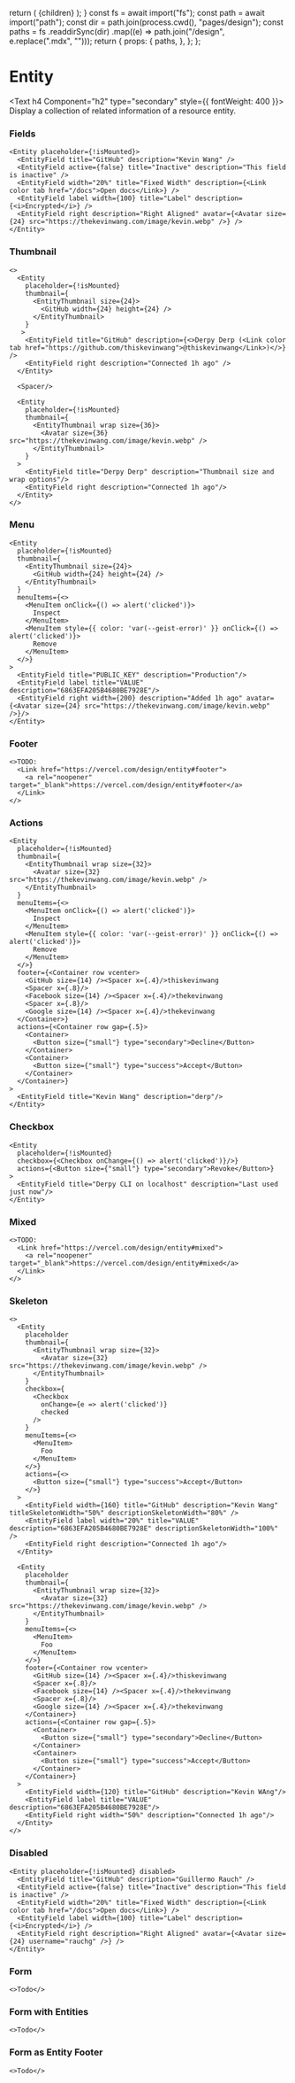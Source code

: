 
  return (
    <DesignLayout paths={paths}>
      <DesignLayoutInner>{children}</DesignLayoutInner>
    </DesignLayout>
  );
}
  const fs = await import("fs");
  const path = await import("path");
  const dir = path.join(process.cwd(), "pages/design");
  const paths = fs
    .readdirSync(dir)
    .map((e) => path.join("/design", e.replace(".mdx", "")));
  return {
    props: {
      paths,
    },
  };
};

# Entity

<Text h4 Component="h2" type="secondary" style={{ fontWeight: 400 }}>
  Display a collection of related information of a resource entity.
</Text>

<Spacer y={2} />

### Fields

```
<Entity placeholder={!isMounted}>
  <EntityField title="GitHub" description="Kevin Wang" />
  <EntityField active={false} title="Inactive" description="This field is inactive" />
  <EntityField width="20%" title="Fixed Width" description={<Link color tab href="/docs">Open docs</Link>} />
  <EntityField label width={100} title="Label" description={<i>Encrypted</i>} />
  <EntityField right description="Right Aligned" avatar={<Avatar size={24} src="https://thekevinwang.com/image/kevin.webp" />} />
</Entity>
```

<Spacer y={2} />

### Thumbnail

```
<>
  <Entity
    placeholder={!isMounted}
    thumbnail={
      <EntityThumbnail size={24}>
        <GitHub width={24} height={24} />
      </EntityThumbnail>
    }
   >
    <EntityField title="GitHub" description={<>Derpy Derp (<Link color tab href="https://github.com/thiskevinwang">@thiskevinwang</Link>)</>} />
    <EntityField right description="Connected 1h ago" />
  </Entity>

  <Spacer/>

  <Entity
    placeholder={!isMounted}
    thumbnail={
      <EntityThumbnail wrap size={36}>
        <Avatar size={36} src="https://thekevinwang.com/image/kevin.webp" />
      </EntityThumbnail>
    }
  >
    <EntityField title="Derpy Derp" description="Thumbnail size and wrap options"/>
    <EntityField right description="Connected 1h ago"/>
  </Entity>
</>
```

<Spacer y={2} />

### Menu

```
<Entity
  placeholder={!isMounted}
  thumbnail={
    <EntityThumbnail size={24}>
      <GitHub width={24} height={24} />
    </EntityThumbnail>
  }
  menuItems={<>
    <MenuItem onClick={() => alert('clicked')}>
      Inspect
    </MenuItem>
    <MenuItem style={{ color: 'var(--geist-error)' }} onClick={() => alert('clicked')}>
      Remove
    </MenuItem>
  </>}
>
  <EntityField title="PUBLIC_KEY" description="Production"/>
  <EntityField label title="VALUE" description="6863EFA205B4680BE7928E"/>
  <EntityField right width={200} description="Added 1h ago" avatar={<Avatar size={24} src="https://thekevinwang.com/image/kevin.webp" />}/>
</Entity>
```

<Spacer y={2} />

### Footer

```
<>TODO:
  <Link href="https://vercel.com/design/entity#footer">
    <a rel="noopener" target="_blank">https://vercel.com/design/entity#footer</a>
  </Link>
</>
```

<Spacer y={2} />

### Actions

```
<Entity
  placeholder={!isMounted}
  thumbnail={
    <EntityThumbnail wrap size={32}>
      <Avatar size={32} src="https://thekevinwang.com/image/kevin.webp" />
    </EntityThumbnail>
  }
  menuItems={<>
    <MenuItem onClick={() => alert('clicked')}>
      Inspect
    </MenuItem>
    <MenuItem style={{ color: 'var(--geist-error)' }} onClick={() => alert('clicked')}>
      Remove
    </MenuItem>
  </>}
  footer={<Container row vcenter>
    <GitHub size={14} /><Spacer x={.4}/>thiskevinwang
    <Spacer x={.8}/>
    <Facebook size={14} /><Spacer x={.4}/>thekevinwang
    <Spacer x={.8}/>
    <Google size={14} /><Spacer x={.4}/>thekevinwang
  </Container>}
  actions={<Container row gap={.5}>
    <Container>
      <Button size={"small"} type="secondary">Decline</Button>
    </Container>
    <Container>
      <Button size={"small"} type="success">Accept</Button>
    </Container>
  </Container>}
>
  <EntityField title="Kevin Wang" description="derp"/>
</Entity>
```

<Spacer y={2} />

### Checkbox

```
<Entity
  placeholder={!isMounted}
  checkbox={<Checkbox onChange={() => alert('clicked')}/>}
  actions={<Button size={"small"} type="secondary">Revoke</Button>}
>
  <EntityField title="Derpy CLI on localhost" description="Last used just now"/>
</Entity>
```

<Spacer y={2} />

### Mixed

```
<>TODO:
  <Link href="https://vercel.com/design/entity#mixed">
    <a rel="noopener" target="_blank">https://vercel.com/design/entity#mixed</a>
  </Link>
</>
```

<Spacer y={2} />

### Skeleton

```
<>
  <Entity
    placeholder
    thumbnail={
      <EntityThumbnail wrap size={32}>
        <Avatar size={32} src="https://thekevinwang.com/image/kevin.webp" />
      </EntityThumbnail>
    }
    checkbox={
      <Checkbox
        onChange={e => alert('clicked')}
        checked
      />
    }
    menuItems={<>
      <MenuItem>
        Foo
      </MenuItem>
    </>}
    actions={<>
      <Button size={"small"} type="success">Accept</Button>
    </>}
  >
    <EntityField width={160} title="GitHub" description="Kevin Wang" titleSkeletonWidth="50%" descriptionSkeletonWidth="80%" />
    <EntityField label width="20%" title="VALUE" description="6863EFA205B4680BE7928E" descriptionSkeletonWidth="100%" />
    <EntityField right description="Connected 1h ago"/>
  </Entity>

  <Entity
    placeholder
    thumbnail={
      <EntityThumbnail wrap size={32}>
        <Avatar size={32} src="https://thekevinwang.com/image/kevin.webp" />
      </EntityThumbnail>
    }
    menuItems={<>
      <MenuItem>
        Foo
      </MenuItem>
    </>}
    footer={<Container row vcenter>
      <GitHub size={14} /><Spacer x={.4}/>thiskevinwang
      <Spacer x={.8}/>
      <Facebook size={14} /><Spacer x={.4}/>thekevinwang
      <Spacer x={.8}/>
      <Google size={14} /><Spacer x={.4}/>thekevinwang
    </Container>}
    actions={<Container row gap={.5}>
      <Container>
        <Button size={"small"} type="secondary">Decline</Button>
      </Container>
      <Container>
        <Button size={"small"} type="success">Accept</Button>
      </Container>
    </Container>}
  >
    <EntityField width={120} title="GitHub" description="Kevin WAng"/>
    <EntityField label title="VALUE" description="6863EFA205B4680BE7928E"/>
    <EntityField right width="50%" description="Connected 1h ago"/>
  </Entity>
</>
```

<Spacer y={2} />

### Disabled

```
<Entity placeholder={!isMounted} disabled>
  <EntityField title="GitHub" description="Guillermo Rauch" />
  <EntityField active={false} title="Inactive" description="This field is inactive" />
  <EntityField width="20%" title="Fixed Width" description={<Link color tab href="/docs">Open docs</Link>} />
  <EntityField label width={100} title="Label" description={<i>Encrypted</i>} />
  <EntityField right description="Right Aligned" avatar={<Avatar size={24} username="rauchg" />} />
</Entity>
```

<Spacer y={2} />

### Form

```
<>Todo</>
```

<Spacer y={2} />

### Form with Entities

```
<>Todo</>
```

### Form as Entity Footer

```
<>Todo</>
```

<Spacer y={2} />
